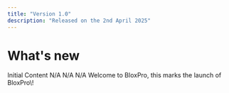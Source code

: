 ```yaml
---
title: "Version 1.0"
description: "Released on the 2nd April 2025"
---
```


# What's new

<AccordionGroup>
  <Accordion title="Added" description="Added Features" icon="plus">
    Initial Content
  </Accordion>
  <Accordion title="Fixed" description="Bug Fixes" icon="wrench">
    N/A
  </Accordion>
  <Accordion title="Changed" description="Other Changes" icon="gear">
    N/A
  </Accordion>
  <Accordion title="Removed" description="Removed Features" icon="trash">
    N/A
  </Accordion>
</AccordionGroup>

<Accordion title="Notes" description="Anything else" icon="sheet-plastic">
  Welcome to BloxPro, this marks the launch of BloxPro\!
</Accordion>